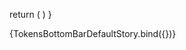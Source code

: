 

<Meta 
  title='TokensBottomBar'
  component={TokensBottomBar}
/>

<ArgsTable of={TokensBottomBar} />

  return (
    <Provider store={store}>
      <TokensBottomBar />
    </Provider>
  )
}

<Canvas>
  <Story 
    name='Primary' 
    args={{
      label: 'Primary',
      path: 'default.token',
      id: 'listing',
  }}>
    {TokensBottomBarDefaultStory.bind({})}
  </Story>
</Canvas>